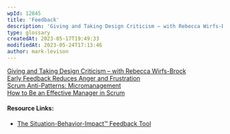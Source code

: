 ```yaml
---
wpId: 12845
title: 'Feedback'
description: 'Giving and Taking Design Criticism – with Rebecca Wirfs-Brock Early Feedback Reduces Anger and Frustration Scrum Anti-Patterns: Micromanagement How to Be an Effective Manager in Scrum Resource Links: The Situation-Behavior-Impact™ Feedback Tool'
type: glossary
createdAt: 2023-05-17T19:49:33
modifiedAt: 2023-05-24T17:13:46
author: mark-levison
---
```



[Giving and Taking Design Criticism – with Rebecca Wirfs-Brock](https://agilepainrelief.com/blog/giving-an-taking-design-criticism-with-rebecca-wirfs-brock.html)  
[Early Feedback Reduces Anger and Frustration](/blog/early-feedback-reduces-anger-and-frustration.html)  
[Scrum Anti-Patterns: Micromanagement](/blog/scrum-anti-patterns-micromanagement.html)  
[How to Be an Effective Manager in Scrum](/blog/how-to-be-an-effective-manager-in-scrum.html)

#### Resource Links:

*   [The Situation-Behavior-Impact™ Feedback Tool](https://www.mindtools.com/pages/article/situation-behavior-impact-feedback.htm)